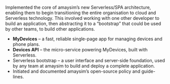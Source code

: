 
Implemented the core of amaysim’s new Serverless/SPA architecture, enabling them to begin transitioning the entire organisation to cloud and Serverless technology. This involved working with one other developer to build an application, then abstracting it to a “bootstrap” that could be used by other teams, to build other applications.

- **MyDevices** – a fast, reliable single-page app for managing devices and phone plans.
- **Devices API** – the micro-service powering MyDevices, built with Serverless.
- Serverless bootstrap – a user interface and server-side foundation, used by any team at amaysim to build and deploy a complete application.
- Initiated and documented amaysim’s open-source policy and guide-lines.